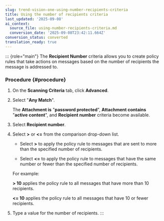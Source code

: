 ```yaml
---
slug: trend-vision-one-using-number-recipients-criteria
title: Using the number of recipients criteria
last_updated: '2025-09-08'
ai_context:
  source_file: using-number-recipients-criteria.md
  conversion_date: '2025-09-08T23:42:11.664Z'
conversion_status: converted
translation_ready: true
---
```


::: {role="main"}
The **Recipient Number** criteria allows you to create policy rules that take actions on messages based on the number of recipients the message is addressed to.

### Procedure {#procedure}

1.  On the **Scanning Criteria** tab, click **Advanced**.

2.  Select "**Any Match**".

    The **Attachment is** "**password protected**", **Attachment contains** "**active content**", and **Recipient number** criteria become available.

3.  Select **Recipient number**.

4.  Select **\>** or **\<=** from the comparison drop-down list.

    - Select **\>** to apply the policy rule to messages that are sent to more than the specified number of recipients.

    - Select **\<=** to apply the policy rule to messages that have the same number or fewer than the specified number of recipients.

    For example:

    **\> 10** applies the policy rule to all messages that have more than 10 recipients.

    **\<= 10** applies the policy rule to all messages that have 10 or fewer recipients.

5.  Type a value for the number of recipients.
:::
